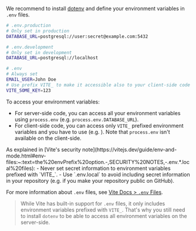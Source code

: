 
We recommend to install [dotenv](https://github.com/motdotla/dotenv) and define your environment variables in `.env` files.

```bash
# .env.production
# Only set in production
DATABASE_URL=postgresql://user:secret@example.com:5432

# .env.development
# Only set in development
DATABASE_URL=postgresql://localhost

# .env
# Always set
EMAIL_USER=John Doe
# Use prefix VITE_ to make it accessible also to your client-side code
VITE_SOME_KEY=123
```

To access your environment variables:
 - For server-side code, you can access all your environment variables using `process.env` (e.g. `process.env.DATABASE_URL`).
 - For client-side code, you can access only `VITE_` prefixed environment variables and you have to use <ImportMeta prop='env' /> (e.g. <ImportMeta prop='env.VITE_SOME_KEY' />). Note that `process.env` isn't available on the client-side.

<Warning>
  As explained in [Vite's security note](https://vitejs.dev/guide/env-and-mode.html#env-files:~:text=the%20envPrefix%20option.-,SECURITY%20NOTES,-.env.*.local%20files):
   - Never set secret information to environment variables prefixed with `VITE_`.
   - Use `.env.local` to avoid including secret information in your repository (e.g. if you make your repository public on GitHub).
</Warning>

For more information about `.env` files, see [Vite Docs > `.env` Files](https://vitejs.dev/guide/env-and-mode.html#env-files).

> While Vite has built-in support for `.env` files, it only includes environment variables prefixed with `VITE_`. That's why you still need to install `dotenv` to be able to access all environment variables on the server-side.
